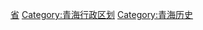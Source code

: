 [[Category:中国各省行政区划史|省{{PAGENAME}}]]
[[Category:青海行政区划|Category:青海行政区划]]
[[Category:青海历史|Category:青海历史]]